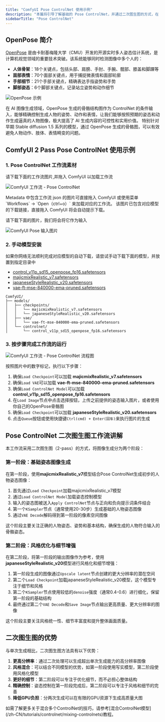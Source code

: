 ```yaml
---
title: "ComfyUI Pose ControlNet 使用示例"
description: "本篇将引导了解基础的 Pose ControlNet，并通过二次图生图的方式，在 ComfyUI 中完成大尺寸的图像生成"
sidebarTitle: "Pose ControlNet"
---
```


## OpenPose 简介

[OpenPose](https://github.com/CMU-Perceptual-Computing-Lab/openpose) 是由卡耐基梅隆大学（CMU）开发的开源实时多人姿态估计系统，是计算机视觉领域的重要技术突破。该系统能够同时检测图像中多个人的：

- **人体骨架**：18个关键点，包括头部、肩膀、手肘、手腕、髋部、膝盖和脚踝等
- **面部表情**：70个面部关键点，用于捕捉微表情和面部轮廓
- **手部细节**：21个手部关键点，精确表达手指姿势和手势
- **脚部姿态**：6个脚部关键点，记录站立姿势和动作细节

![OpenPose 示例](/images/tutorial/controlnet/openpose_example.jpg)

在 AI 图像生成领域，OpenPose 生成的骨骼结构图作为 ControlNet 的条件输入，能够精确控制生成人物的姿势、动作和表情，让我们能够按照预期的姿态和动作生成逼真的人物图像，极大提高了 AI 生成内容的可控性和实用价值。
特别针对早期 Stable diffusion 1.5 系列的模型，通过 OpenPose 生成的骨骼图，可以有效避免人物动作、肢体、表情畸变的问题。

## ComfyUI 2 Pass Pose ControlNet 使用示例

### 1. Pose ControlNet 工作流素材

请下载下面的工作流图片,并拖入 ComfyUI 以加载工作流

![ComfyUI 工作流 - Pose ControlNet](https://raw.githubusercontent.com/Comfy-Org/example_workflows/main/controlnet/pose_controlnet_2_pass.png)

<Tip>
Metadata 中包含工作流 json 的图片可直接拖入 ComfyUI 或使用菜单 `Workflows` -> `Open（ctrl+o）` 来加载对应的工作流。
该图片已包含对应模型的下载链接，直接拖入 ComfyUI 将会自动提示下载。
</Tip>

请下载下面的图片，我们将会将它作为输入

![ComfyUI Pose 输入图片](https://raw.githubusercontent.com/Comfy-Org/example_workflows/main/controlnet/pose_controlnet_2_pass_input.png)

### 2. 手动模型安装

<Note>
如果你网络无法顺利完成对应模型的自动下载，请尝试手动下载下面的模型，并放置到指定目录中
</Note>

- [control_v11p_sd15_openpose_fp16.safetensors](https://huggingface.co/comfyanonymous/ControlNet-v1-1_fp16_safetensors/resolve/main/control_v11p_sd15_openpose_fp16.safetensors?download=true)
- [majicmixRealistic_v7.safetensors](https://civitai.com/api/download/models/176425?type=Model&format=SafeTensor&size=pruned&fp=fp16)
- [japaneseStyleRealistic_v20.safetensors](https://civitai.com/api/download/models/85426?type=Model&format=SafeTensor&size=pruned&fp=fp16)
- [vae-ft-mse-840000-ema-pruned.safetensors](https://huggingface.co/stabilityai/sd-vae-ft-mse-original/resolve/main/vae-ft-mse-840000-ema-pruned.safetensors?download=true)

```
ComfyUI/
├── models/
│   ├── checkpoints/
│   │   └── majicmixRealistic_v7.safetensors
│   │   └── japaneseStyleRealistic_v20.safetensors
│   ├── vae/
│   │   └── vae-ft-mse-840000-ema-pruned.safetensors
│   └── controlnet/
│       └── control_v11p_sd15_openpose_fp16.safetensors
```

### 3. 按步骤完成工作流的运行

![ComfyUI 工作流 - Pose ControlNet 流程图](/images/tutorial/controlnet/flow_diagram_pose_controlnet_2_pass.jpg)

按照图片中的数字标记，执行以下步骤：

1. 确保`Load Checkpoint`可以加载 **majicmixRealistic_v7.safetensors**
2. 确保`Load VAE`可以加载 **vae-ft-mse-840000-ema-pruned.safetensors**
3. 确保`Load ControlNet Model`可以加载 **control_v11p_sd15_openpose_fp16.safetensors**
4. 在`Load Image`节点中点击选择按钮，上传之前提供的姿态输入图片，或者使用你自己的OpenPose骨骼图
5. 确保`Load Checkpoint`可以加载 **japaneseStyleRealistic_v20.safetensors**
6. 点击`Queue`按钮或使用快捷键`Ctrl(cmd) + Enter(回车)`来执行图片的生成

## Pose ControlNet 二次图生图工作流讲解

本工作流采用二次图生图（2-pass）的方式，将图像生成分为两个阶段：

### 第一阶段：基础姿态图像生成

在第一阶段，使用**majicmixRealistic_v7**模型结合Pose ControlNet生成初步的人物姿态图像：

1. 首先通过`Load Checkpoint`加载majicmixRealistic_v7模型
2. 通过`Load ControlNet Model`加载姿态控制模型
3. 输入的姿态图被送入`Apply ControlNet`节点与正向和负向提示词条件结合
4. 第一个`KSampler`节点（通常使用20-30步）生成基础的人物姿态图像
5. 通过`VAE Decode`解码得到第一阶段的像素空间图像

这个阶段主要关注正确的人物姿态、姿势和基本结构，确保生成的人物符合输入的骨骼姿态。

### 第二阶段：风格优化与细节增强

在第二阶段，将第一阶段的输出图像作为参考，使用**japaneseStyleRealistic_v20**模型进行风格化和细节增强：

1. 第一阶段生成的图像通过`Upscale latent`节点创建的更大分辨率的潜在空间
2. 第二个`Load Checkpoint`加载japaneseStyleRealistic_v20模型，这个模型专注于细节和风格
3. 第二个`KSampler`节点使用较低的`denoise`强度（通常0.4-0.6）进行细化，保留第一阶段的基础结构
4. 最终通过第二个`VAE Decode`和`Save Image`节点输出更高质量、更大分辨率的图像

这个阶段主要关注风格统一性、细节丰富度和提升整体画面质量。

## 二次图生图的优势

与单次生成相比，二次图生图方法具有以下优势：

1. **更高分辨率**：通过二次处理可以生成超出单次生成能力的高分辨率图像
2. **风格混合**：可以结合不同模型的优势，如第一阶段使用写实模型，第二阶段使用风格化模型
3. **更好的细节**：第二阶段可以专注于优化细节，而不必担心整体结构
4. **精确控制**：姿态控制在第一阶段完成后，第二阶段可以专注于风格和细节的完善
5. **降低GPU负担**：分两次生成可以在有限的GPU资源下生成高质量大图

<Tip>
如需了解更多关于混合多个ControlNet的技巧，请参考[混合ControlNet模型](/zh-CN/tutorials/controlnet/mixing-controlnets)教程。
</Tip>

